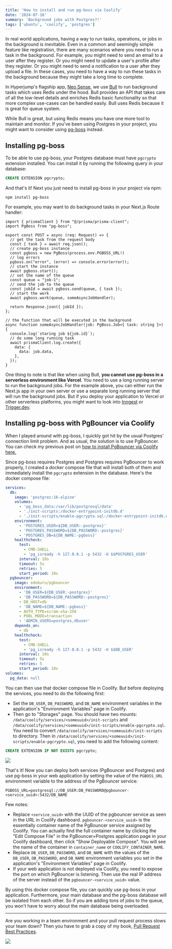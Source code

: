 ```yaml
---
title: 'How to install and run pg-boss via Coolify'
date: '2024-07-18'
summary: 'Background jobs with Postgres?!'
tags: ['ubuntu', 'coolify', 'postgres']
---
```


In real world applications, having a way to run tasks, operations, or jobs in the background is inevitable. Even in a common and seemingly simple feature like registration, there are many scenarios where you need to run a task in the background. For example, you might need to send an email to a user after they register. Or you might need to update a user's profile after they register. Or you might need to send a notification to a user after they upload a file. In these cases, you need to have a way to run these tasks in the background because they might take a long time to complete.

In Hyperjump's flagship app, [Neo Sense](https://console.neosense.id), we use [Bull](https://github.com/OptimalBits/bull) to run background tasks which uses Redis under the hood. Bull provides an API that takes care of all the low-level details and enriches Redis basic functionality so that more complex use-cases can be handled easily. Bull uses Redis because it is great for queue system.

While Bull is great, but using Redis means you have one more tool to maintain and monitor. If you've been using Postgres in your project, you might want to consider using [pg-boss](https://github.com/timgit/pg-boss) instead.

## Installing pg-boss

To be able to use pg-boss, your Postgres database must have `pgcrypto` extension installed. You can install it by running the following query in your database:

```sql
CREATE EXTENSION pgcrypto;
```

And that's it! Next you just need to install pg-boss in your project via npm:

```shell
npm install pg-boss
```

For example, you may want to do background tasks in your Next.js Route handler:

```typescript:app/api/route.tsx showLineNumbers
import { prismaClient } from "@/prisma/prisma-client";
import PgBoss from "pg-boss";

export const POST = async (req: Request) => {
  // get the task from the request body
  const { task } = await req.json();
  // create pg-boss instance
  const pgboss = new PgBoss(process.env.PGBOSS_URL!)
  // log errors
  pgboss.on("error", (error) => console.error(error));
  // start the instance
  await pgboss.start();
  // set the name of the queue
  const queue = "job-1";
  // send the job to the queue
  const jobId = await pgboss.send(queue, { task });
  // start the work
  await pgboss.work(queue, someAsyncJobHandler);

  return Response.json({ jobId });
};

// the function that will be executed in the background
async function someAsyncJobHandler(job: PgBoss.Job<{ task: string }>) {
  console.log(`staring job ${job.id}`);
  // do some long running task
  await prismaClient.log.create({
    data: {
      data: job.data,
    },
  });
}
```

One thing to note is that like when using Bull, **you cannot use pg-boss in a serverless environment like Vercel**. You need to use a long running server to run the background jobs. For the example above, you can either run the Next.js app in your own server or use a separate long running server that will run the background jobs. But if you deploy your application to Vercel or other serverless platforms, you might want to look into [Inngest](https://www.inngest.com) or [Trigger.dev](https://trigger.dev).

## Installing pg-boss with PgBouncer via Coolify

When I played around with pg-boss, I quickly got hit by the usual Postgres' connection limit problem. And as usual, the solution is to use PgBouncer. You can check my previous post on [how to install PgBouncer via Coolify here.](/blog/how-to-install-run-pgbouncer-via-coolify)

Since pg-boss requires Postgres and Postgres requires PgBouncer to work properly, I created a docker compose file that will install both of them and immediately install the `pgcrypto` extension in the database. Here's the docker compose file:

```yaml:docker-compose.yml
services:
  db:
    image: 'postgres:16-alpine'
    volumes:
      - 'pg_boss_data:/var/lib/postgresql/data'
      - './init-scripts:/docker-entrypoint-initdb.d'
      - './init-scripts/enable-pgcrypto.sql:/docker-entrypoint-initdb.d/enable-pgcrypto.sql'
    environment:
      - 'POSTGRES_USER=${DB_USER:-postgres}'
      - 'POSTGRES_PASSWORD=${DB_PASSWORD:-postgres}'
      - 'POSTGRES_DB=${DB_NAME:-pgboss}'
    healthcheck:
      test:
        - CMD-SHELL
        - 'pg_isready -h 127.0.0.1 -p 5432 -U $$POSTGRES_USER'
      interval: 10s
      timeout: 5s
      retries: 5
      start_period: 10s
  pgbouncer:
    image: edoburu/pgbouncer
    environment:
      - 'DB_USER=${DB_USER:-postgres}'
      - 'DB_PASSWORD=${DB_PASSWORD:-postgres}'
      - DB_HOST=db
      - 'DB_NAME=${DB_NAME:-pgboss}'
      - AUTH_TYPE=scram-sha-256
      - POOL_MODE=transaction
      - 'ADMIN_USERS=postgres,dbuser'
    depends_on:
      - db
    healthcheck:
      test:
        - CMD-SHELL
        - 'pg_isready -h 127.0.0.1 -p 5432 -U $$DB_USER'
      interval: 10s
      timeout: 5s
      retries: 5
      start_period: 10s
volumes:
  pg_data: null
```

You can then use that docker compose file in Coolify. But before deploying the services, you need to do the following first:

- Set the `DB_USER`, `DB_PASSWORD`, and `DB_NAME` environment variables in the application's "Environment Variables" page in Coolify.
- Then go to "Storages" page. You should have two mounts: `/data/coolify/services/<someuuid>/init-scripts` and `/data/coolify/services/<someuuid>/init-scripts/enable-pgcrypto.sql`. You need to convert `/data/coolify/services/<someuuid>/init-scripts` to directory. Then in `/data/coolify/services/<someuuid>/init-scripts/enable-pgcrypto.sql`, you need to add the following content:

```sql:enable-pgcrypto.sql
CREATE EXTENSION IF NOT EXISTS pgcrypto;
```

![](/static/images/articles/pgboss-storages.png.webp)

That's it! Now you can deploy both services (PgBouncer and Postgres) and use pg-boss in your web application by setting the value of the `PGBOSS_URL` environment variable to the address of the PgBouncer service:

```env:.env
PGBOSS_URL=postgresql://DB_USER:DB_PASSWORD@pgbouncer-<service_uuid>:5432/DB_NAME
```

Few notes:

- Replace `<service_uuid>` with the UUID of the pgbouncer service as seen in the URL in Coolify dashboard. `pgbouncer-<service_uuid>` is the essentially container name of the PgBouncer service assigned by Coolify. You can actually find the full container name by clicking the "Edit Compose File" in the PgBouncer+Postgres application page in your Coolify dashboard, then click "Show Deployable Compose". You will see the name of the container in `container_name` or `COOLIFY_CONTAINER_NAME`.
- Replace `DB_USER`, `DB_PASSWORD`, and `DB_NAME` with the values of the `DB_USER`, `DB_PASSWORD`, and `DB_NAME` environment variables you set in the application's "Environment Variables" page in Coolify.
- If your web application is not deployed via Coolify, you need to expose the port on which PgBouncer is listening. Then use the real IP address of the server instead of the `pgbouncer-<service_uuid>` value.

By using this docker compose file, you can quickly use pg-boss in your application. Furthermore, your main database and the pg-boss database will be isolated from each other. So if you are adding tons of jobs to the queue, you won't have to worry about the main database being overloaded.

---

Are you working in a team environment and your pull request process slows your team down? Then you have to grab a copy of my book, [Pull Request Best Practices](https://pr.nico.fyi).

![](/static/images/articles/pull-request-best-practices.png)
